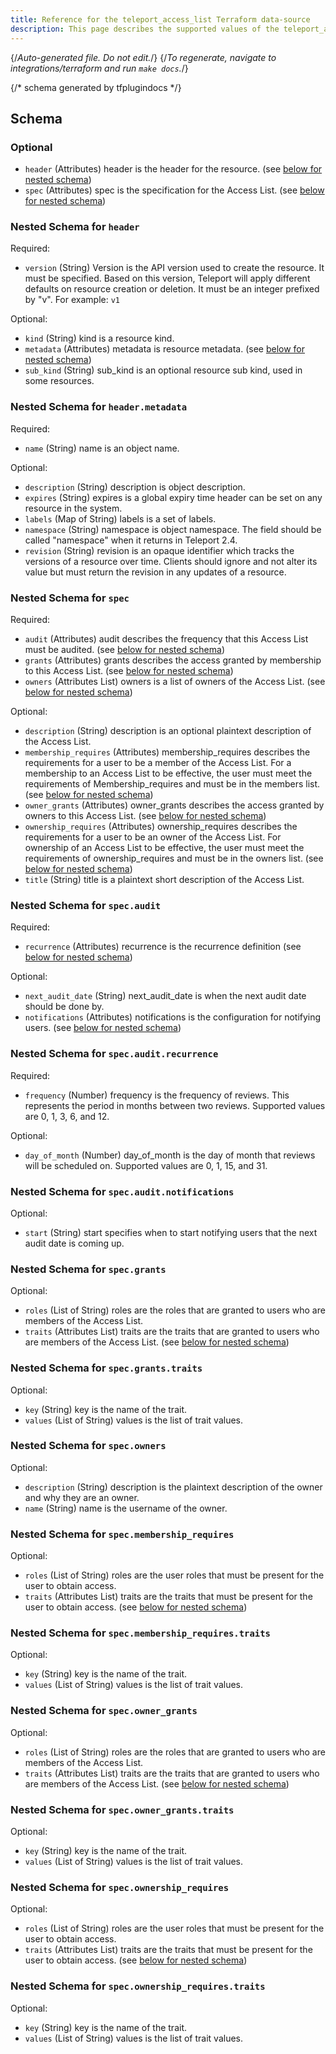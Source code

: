 ```yaml
---
title: Reference for the teleport_access_list Terraform data-source
description: This page describes the supported values of the teleport_access_list data-source of the Teleport Terraform provider.
---
```


{/*Auto-generated file. Do not edit.*/}
{/*To regenerate, navigate to integrations/terraform and run `make docs`.*/}





{/*  schema generated by tfplugindocs */}
## Schema

### Optional

- `header` (Attributes) header is the header for the resource. (see [below for nested schema](#nested-schema-for-header))
- `spec` (Attributes) spec is the specification for the Access List. (see [below for nested schema](#nested-schema-for-spec))

### Nested Schema for `header`

Required:

- `version` (String) Version is the API version used to create the resource. It must be specified. Based on this version, Teleport will apply different defaults on resource creation or deletion. It must be an integer prefixed by "v". For example: `v1`

Optional:

- `kind` (String) kind is a resource kind.
- `metadata` (Attributes) metadata is resource metadata. (see [below for nested schema](#nested-schema-for-headermetadata))
- `sub_kind` (String) sub_kind is an optional resource sub kind, used in some resources.

### Nested Schema for `header.metadata`

Required:

- `name` (String) name is an object name.

Optional:

- `description` (String) description is object description.
- `expires` (String) expires is a global expiry time header can be set on any resource in the system.
- `labels` (Map of String) labels is a set of labels.
- `namespace` (String) namespace is object namespace. The field should be called "namespace" when it returns in Teleport 2.4.
- `revision` (String) revision is an opaque identifier which tracks the versions of a resource over time. Clients should ignore and not alter its value but must return the revision in any updates of a resource.



### Nested Schema for `spec`

Required:

- `audit` (Attributes) audit describes the frequency that this Access List must be audited. (see [below for nested schema](#nested-schema-for-specaudit))
- `grants` (Attributes) grants describes the access granted by membership to this Access List. (see [below for nested schema](#nested-schema-for-specgrants))
- `owners` (Attributes List) owners is a list of owners of the Access List. (see [below for nested schema](#nested-schema-for-specowners))

Optional:

- `description` (String) description is an optional plaintext description of the Access List.
- `membership_requires` (Attributes) membership_requires describes the requirements for a user to be a member of the Access List. For a membership to an Access List to be effective, the user must meet the requirements of Membership_requires and must be in the members list. (see [below for nested schema](#nested-schema-for-specmembership_requires))
- `owner_grants` (Attributes) owner_grants describes the access granted by owners to this Access List. (see [below for nested schema](#nested-schema-for-specowner_grants))
- `ownership_requires` (Attributes) ownership_requires describes the requirements for a user to be an owner of the Access List. For ownership of an Access List to be effective, the user must meet the requirements of ownership_requires and must be in the owners list. (see [below for nested schema](#nested-schema-for-specownership_requires))
- `title` (String) title is a plaintext short description of the Access List.

### Nested Schema for `spec.audit`

Required:

- `recurrence` (Attributes) recurrence is the recurrence definition (see [below for nested schema](#nested-schema-for-specauditrecurrence))

Optional:

- `next_audit_date` (String) next_audit_date is when the next audit date should be done by.
- `notifications` (Attributes) notifications is the configuration for notifying users. (see [below for nested schema](#nested-schema-for-specauditnotifications))

### Nested Schema for `spec.audit.recurrence`

Required:

- `frequency` (Number) frequency is the frequency of reviews. This represents the period in months between two reviews. Supported values are 0, 1, 3, 6, and 12.

Optional:

- `day_of_month` (Number) day_of_month is the day of month that reviews will be scheduled on. Supported values are 0, 1, 15, and 31.


### Nested Schema for `spec.audit.notifications`

Optional:

- `start` (String) start specifies when to start notifying users that the next audit date is coming up.



### Nested Schema for `spec.grants`

Optional:

- `roles` (List of String) roles are the roles that are granted to users who are members of the Access List.
- `traits` (Attributes List) traits are the traits that are granted to users who are members of the Access List. (see [below for nested schema](#nested-schema-for-specgrantstraits))

### Nested Schema for `spec.grants.traits`

Optional:

- `key` (String) key is the name of the trait.
- `values` (List of String) values is the list of trait values.



### Nested Schema for `spec.owners`

Optional:

- `description` (String) description is the plaintext description of the owner and why they are an owner.
- `name` (String) name is the username of the owner.


### Nested Schema for `spec.membership_requires`

Optional:

- `roles` (List of String) roles are the user roles that must be present for the user to obtain access.
- `traits` (Attributes List) traits are the traits that must be present for the user to obtain access. (see [below for nested schema](#nested-schema-for-specmembership_requirestraits))

### Nested Schema for `spec.membership_requires.traits`

Optional:

- `key` (String) key is the name of the trait.
- `values` (List of String) values is the list of trait values.



### Nested Schema for `spec.owner_grants`

Optional:

- `roles` (List of String) roles are the roles that are granted to users who are members of the Access List.
- `traits` (Attributes List) traits are the traits that are granted to users who are members of the Access List. (see [below for nested schema](#nested-schema-for-specowner_grantstraits))

### Nested Schema for `spec.owner_grants.traits`

Optional:

- `key` (String) key is the name of the trait.
- `values` (List of String) values is the list of trait values.



### Nested Schema for `spec.ownership_requires`

Optional:

- `roles` (List of String) roles are the user roles that must be present for the user to obtain access.
- `traits` (Attributes List) traits are the traits that must be present for the user to obtain access. (see [below for nested schema](#nested-schema-for-specownership_requirestraits))

### Nested Schema for `spec.ownership_requires.traits`

Optional:

- `key` (String) key is the name of the trait.
- `values` (List of String) values is the list of trait values.

